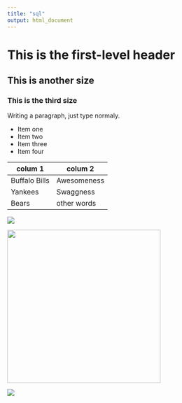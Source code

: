 ```yaml
---
title: "sql"
output: html_document
---
```


# This is the first-level header
## This is another size
### This is the third size

Writing a paragraph, just type normaly.

* Item one
* Item two
* Item three
* Item four

colum 1 | colum 2
---|---
Buffalo Bills | Awesomeness
Yankees | Swaggness
Bears | other words

![](diamond.jpg)

<img src="diamond.jpg" width="350">

![](ed.jpg)